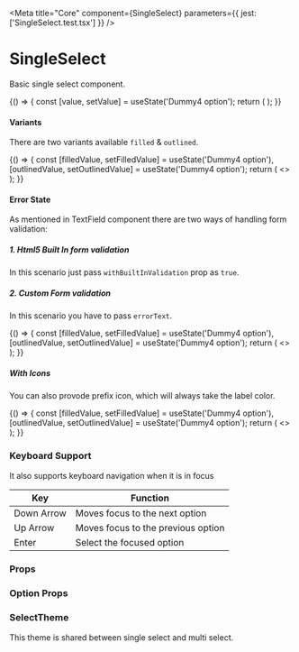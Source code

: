 
<Meta title="Core" component={SingleSelect} parameters={{ jest: ['SingleSelect.test.tsx'] }} />

# SingleSelect

Basic single select component.

<Preview withToolbar>
    <Story name="SingleSelect">
        {() => {
            const [value, setValue] = useState('Dummy4 option');
            return (
                <SingleSelect
                    options={options}
                    value={value}
                    onChange={setValue}
                    isSearchable={boolean('Is Searchable', false)}
                    variant={select('Variant', variants, 'filled')}
                    disabled={boolean('Disabled', false)}
                    fullWidth={boolean('Full Width', false)}
                    required={boolean('Required', false)}
                    label={text('Label', 'Pharmacy')}
                    placeholder="Select Pharmacy"
                    helperText={text('Helper Text', 'Pharmacy')}
                    errorText={text('Error Text', '')}
                    minWidth={text('Min Width', '')}
                />
            );
        }}
    </Story>
</Preview>

#### Variants

There are two variants available `filled` & `outlined`.

<Preview>
    <PreviewContent>
        {() => {
            const [filledValue, setFilledValue] = useState('Dummy4 option'),
                [outlinedValue, setOutlinedValue] = useState('Dummy4 option');
            return (
                <>
                    <SingleSelect
                        variant="filled"
                        options={options}
                        value={filledValue}
                        onChange={setFilledValue}
                        label="Pharmacy"
                        helperText="Filled Variant"
                    />
                    <SingleSelect
                        variant="outlined"
                        options={options}
                        value={outlinedValue}
                        onChange={setOutlinedValue}
                        label="Pharmacy"
                        helperText="Outlined Variant"
                    />
                </>
            );
        }}
    </PreviewContent>
</Preview>

#### Error State

As mentioned in TextField component there are two ways of handling form validation:

##### 1. Html5 Built In form validation

In this scenario just pass `withBuiltInValidation` prop as `true`.

##### 2. Custom Form validation

In this scenario you have to pass `errorText`.

<Preview>
    <PreviewContent>
        {() => {
            const [filledValue, setFilledValue] = useState('Dummy4 option'),
                [outlinedValue, setOutlinedValue] = useState('Dummy4 option');
            return (
                <>
                    <SingleSelect
                        variant="filled"
                        errorText="Something wrong"
                        options={options}
                        value={filledValue}
                        onChange={setFilledValue}
                        label="Pharmacy"
                    />
                    <SingleSelect
                        variant="outlined"
                        errorText="Something wrong"
                        options={options}
                        value={outlinedValue}
                        onChange={setOutlinedValue}
                        label="Pharmacy"
                    />
                </>
            );
        }}
    </PreviewContent>
</Preview>

##### With Icons

You can also provode prefix icon, which will always take the label color.

<Preview>
    <PreviewContent>
        {() => {
            const [filledValue, setFilledValue] = useState('Dummy4 option'),
                [outlinedValue, setOutlinedValue] = useState('Dummy4 option');
            return (
                <>
                    <SingleSelect
                        prefix={StarIcon}
                        variant="filled"
                        options={options}
                        value={filledValue}
                        onChange={setFilledValue}
                        label="Pharmacy"
                    />
                    <SingleSelect
                        prefix={StarIcon}
                        variant="outlined"
                        options={options}
                        value={outlinedValue}
                        onChange={setOutlinedValue}
                        label="Pharmacy"
                    />
                </>
            );
        }}
    </PreviewContent>
</Preview>

### Keyboard Support

It also supports keyboard navigation when it is in focus

| Key        | Function                           |
| ---------- | ---------------------------------- |
| Down Arrow | Moves focus to the next option     |
| Up Arrow   | Moves focus to the previous option |
| Enter      | Select the focused option          |

### Props

<Props of={SingleSelect} />

### Option Props

<Props of={OptionProps} />

### SelectTheme

This theme is shared between single select and multi select.

<Props of={ThemeInterface} />

